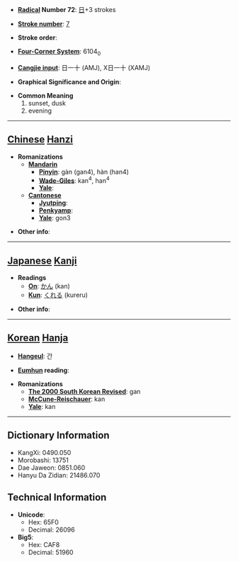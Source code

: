 * '''[[Wiktionary:Chinese radical index| Radical]] Number 72''': [[Wiktionary:Chinese radical index 日|日]]+3 strokes

* '''[[Wiktionary:Chinese total strokes index|Stroke number]]''': [[Wiktionary:Chinese total strokes index 7|7]]

* '''Stroke order''': 

* '''[[Wiktionary:Chinese four corner index|Four-Corner System]]''': 6104<sub>0</sub>

* '''[[Wiktionary:Chinese Cangjie index|Cangjie input]]''': 日一十 (AMJ), X日一十 (XAMJ)

* '''Graphical Significance and Origin''': 

* '''Common Meaning'''
*#sunset, dusk
*# evening


----

== [[Chinese]] [[Hanzi]] ==

* '''Romanizations'''
** '''[[Mandarin]]'''
*** '''[[Pinyin]]''': gàn (gan4), hàn (han4)
*** '''[[Wade-Giles]]''': kan<sup>4</sup>, han<sup>4</sup>
*** '''[[Yale]]''': 
** '''[[Cantonese]]'''
*** '''[[Jyutping]]''':
*** '''[[Penkyamp]]''': 
*** '''[[Yale]]''': gon3

* '''Other info''': 

----

== [[Japanese]] [[Kanji]] ==

* '''Readings'''
** '''[[On]]''': [[かん]] (kan)
** '''[[Kun]]''': [[くれる]] (kureru)

* '''Other info''':  

----

== [[Korean]] [[Hanja]] ==

* '''[[Hangeul]]''': 간

* '''[[Eumhun]] reading''': 

* '''Romanizations'''
** '''[[The 2000 South Korean Revised Romanization|The 2000 South Korean Revised]]''': gan
** '''[[McCune-Reischauer]]''': kan
** '''[[Yale]]''': kan

----

== Dictionary Information ==

* KangXi: 0490.050
* Morobashi: 13751
* Dae Jaweon: 0851.060
* Hanyu Da Zidian: 21486.070

== Technical Information ==

* '''Unicode''':
** Hex: 65F0
** Decimal: 26096
* '''Big5''':
** Hex: CAF8
** Decimal: 51960